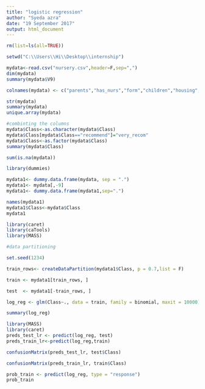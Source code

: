 ---
title: "logistic regression"
author: "Syeda azra"
date: "19 September 2017"
output: html_document
---

```{r}

rm(list=ls(all=TRUE))

setwd("C:\\Users\\Hi\\Desktop\\internship")

mydata<-read.csv("nursery.csv",header=F,sep=",")
dim(mydata)
summary(mydata$V9)
```








```{r}
colnames(mydata) <- c("parents","has_nurs","form","children","housing","finance","social","health","Class")

str(mydata)
summary(mydata)
unique.array(mydata)
```


```{r}
#combinting the columns
mydata$Class<-as.character(mydata$Class)
mydata$Class[mydata$Class=="recommend"]="very_recom"
mydata$Class<-as.factor(mydata$Class)
summary(mydata$Class)
```



```{r}
sum(is.na(mydata))
```


```{r}
library(dummies)

mydata1<- dummy.data.frame(mydata, sep = ".")
mydata1<- mydata[,-9]
mydata1<- dummy.data.frame(mydata1,sep=".")

names(mydata1)
mydata1$Class<-mydata$Class
mydata1
```



```{r}
library(caret)
library(caTools)
library(MASS)
```


```{r}
#data partitioning

set.seed(1234)

train_rows<- createDataPartition(mydata1$Class, p = 0.7,list = F)

train <- mydata1[train_rows, ]

test  <- mydata1[-train_rows, ]

```


```{r}

log_reg <- glm(Class~., data = train, family = binomial, maxit = 10000)
```

```{r}
summary(log_reg)
```

```{r}
library(MASS)
library(caret)
preds_test_lr <- predict(log_reg, test)
preds_train_lr<-predict(log_reg,train)

confusionMatrix(preds_test_lr, test$Class)

confusionMatrix(preds_train_lr, train$Class)
```



```{r}
prob_train <- predict(log_reg, type = "response")
prob_train

```

```{r}



```

